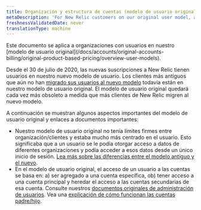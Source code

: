 ```yaml
---
title: Organización y estructura de cuentas (modelo de usuario original).
metaDescription: 'For New Relic customers on our original user model, an explanation of the account structure.'
freshnessValidatedDate: never
translationType: machine
---
```


<Callout variant="important">
  Este documento se aplica a organizaciones con usuarios en nuestro [modelo de usuario original](/docs/accounts/original-accounts-billing/original-product-based-pricing/overview-user-models).
</Callout>

Desde el 30 de julio de 2020, las nuevas suscripciones a New Relic tienen usuarios en nuestro nuevo modelo de usuario. Los clientes más antiguos que aún no han [migrado sus usuarios al nuevo modelo](/docs/accounts/original-accounts-billing/original-users-roles/user-migration) todavía están en nuestro modelo de usuario original. El modelo de usuario original quedará cada vez más obsoleto a medida que más clientes de New Relic migren al nuevo modelo.

A continuación se muestran algunos aspectos importantes del modelo de usuario original y enlaces a documentos importantes:

* Nuestro modelo de usuario original no tenía límites firmes entre organización/clientes y estaba mucho más centrado en el usuario. Esto significaba que a un usuario se le podía otorgar acceso a datos de diferentes organizaciones y podía acceder a esos datos desde un único inicio de sesión. [Lea más sobre las diferencias entre el modelo antiguo y el nuevo](/docs/accounts/original-accounts-billing/original-product-based-pricing/overview-user-models).
* En el modelo de usuario original, el acceso de un usuario a las cuentas se basa en: a) ser agregado a una cuenta específica, ob) tener acceso a una cuenta principal y heredar el acceso a las cuentas secundarias de esa cuenta. Consulte nuestros [documentos originales de administración de usuarios](/docs/accounts/original-accounts-billing/original-users-roles). Vea una [explicación de cómo funcionan las cuentas padre/hijo](/docs/accounts/original-accounts-billing/original-users-roles/mastersub-account-structure).
